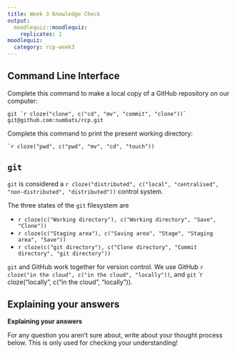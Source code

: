 ```yaml
---
title: Week 3 Knowledge Check
output: 
  moodlequiz::moodlequiz:
    replicates: 1
moodlequiz:
  category: rcp-week3
---
```


## Command Line Interface

Complete this command to make a local copy of a GitHub repository on our computer:

```
git `r cloze("clone", c("cd", "mv", "commit", "clone"))` git@github.com:numbats/rcp.git
```

Complete this command to print the present working directory:

```
`r cloze("pwd", c("pwd", "mv", "cd", "touch"))
```

## `git`

`git` is considered a `r cloze("distributed", c("local", "centralised", "non-distributed", "distributed"))` control system.

The three states of the `git` filesystem are

* `r cloze(c("Working directory"), c("Working directory", "Save", "Clone"))`
* `r cloze(c("Staging area"), c("Saving area", "Stage", "Staging area", "Save"))`
* `r cloze(c("git directory"), c("Clone directory", "Commit directory", "git directory"))`

`git` and GitHub work together for version control. We use GitHub `r cloze("in the cloud", c("in the cloud", "locally"))`, and `git` `r cloze("locally", c("in the cloud", "locally")).


## Explaining your answers {type=essay}

**Explaining your answers**

For any question you aren't sure about, write about your thought process below. This is only used for checking your understanding!
